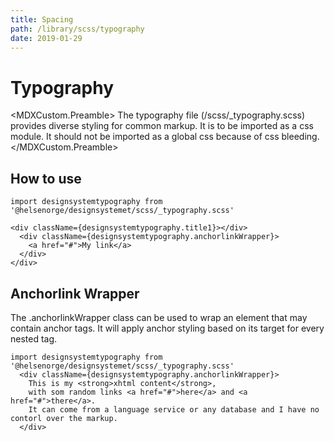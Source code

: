 ```yaml
---
title: Spacing
path: /library/scss/typography
date: 2019-01-29
---
```



# Typography

<MDXCustom.Preamble>
The typography file (/scss/_typography.scss) provides diverse styling for common markup. It is to be imported as a css module.
It should not be imported as a global css because of css bleeding.
</MDXCustom.Preamble>

## How to use

```
import designsystemtypography from '@helsenorge/designsystemet/scss/_typography.scss'

<div className={designsystemtypography.title1}></div>
  <div className={designsystemtypography.anchorlinkWrapper}>
    <a href="#">My link</a>
  </div>
</div>
```

## Anchorlink Wrapper

The .anchorlinkWrapper class can be used to wrap an element that may contain anchor tags. It will apply anchor styling based on its target for every nested <a></a> tag.

```
import designsystemtypography from '@helsenorge/designsystemet/scss/_typography.scss'
  <div className={designsystemtypography.anchorlinkWrapper}>
    This is my <strong>xhtml content</strong>,
    with som random links <a href="#">here</a> and <a href="#">there</a>.
    It can come from a language service or any database and I have no contorl over the markup.
  </div>
```
